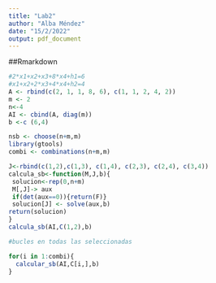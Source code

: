 ---
title: "Lab2"
author: "Alba Méndez"
date: "15/2/2022"
output: pdf_document
---
##Rmarkdown
```{r}
#2*x1+x2+x3+8*x4+h1=6
#x1+x2+2*x3+4*x4+h2=4
A <- rbind(c(2, 1, 1, 8, 6), c(1, 1, 2, 4, 2))
m <- 2
n<-4
AI <- cbind(A, diag(m))
b <-c (6,4)
```

```{r}
nsb <- choose(n+m,m)
library(gtools)
combi <- combinations(n+m,m)
```

```{r}
J<-rbind(c(1,2),c(1,3), c(1,4), c(2,3), c(2,4), c(3,4))
calcula_sb<-function(M,J,b){
 solucion<-rep(0,n+m)
 M[,J]-> aux
 if(det(aux==0)){return(F)}
 solucion[J] <- solve(aux,b)
return(solucion)
}
calcula_sb(AI,C(1,2),b)

#bucles en todas las seleccionadas

for(i in 1:combi){
  calcular_sb(AI,C[i,],b)
}
```
